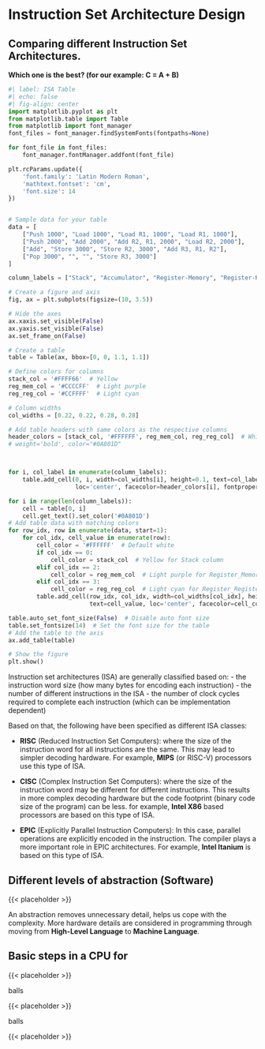 # Instruction Set Architecture Design

## [Comparing different Instruction Set Architectures.]{color="red"}

[**Which one is the best? (for our example: C = A + B)**]{color="red"}

```python
#| label: ISA Table
#| echo: false
#| fig-align: center
import matplotlib.pyplot as plt
from matplotlib.table import Table
from matplotlib import font_manager
font_files = font_manager.findSystemFonts(fontpaths=None)

for font_file in font_files:
    font_manager.fontManager.addfont(font_file)

plt.rcParams.update({
    'font.family': 'Latin Modern Roman',
    'mathtext.fontset': 'cm',
    'font.size': 14
})


# Sample data for your table
data = [
    ["Push 1000", "Load 1000", "Load R1, 1000", "Load R1, 1000"],
    ["Push 2000", "Add 2000", "Add R2, R1, 2000", "Load R2, 2000"],
    ["Add", "Store 3000", "Store R2, 3000", "Add R3, R1, R2"],
    ["Pop 3000", "", "", "Store R3, 3000"]
]

column_labels = ["Stack", "Accumulator", "Register-Memory", "Register-Register"]

# Create a figure and axis
fig, ax = plt.subplots(figsize=(10, 3.5))

# Hide the axes
ax.xaxis.set_visible(False) 
ax.yaxis.set_visible(False) 
ax.set_frame_on(False)

# Create a table
table = Table(ax, bbox=[0, 0, 1.1, 1.1])

# Define colors for columns
stack_col = '#FFFF66'  # Yellow
reg_mem_col = '#CCCCFF'  # Light purple
reg_reg_col = '#CCFFFF'  # Light cyan

# Column widths
col_widths = [0.22, 0.22, 0.28, 0.28]

# Add table headers with same colors as the respective columns
header_colors = [stack_col, '#FFFFFF', reg_mem_col, reg_reg_col]  # White for "Accumulator" column
# weight='bold', color="#0A801D"



for i, col_label in enumerate(column_labels):
    table.add_cell(0, i, width=col_widths[i], height=0.1, text=col_label,
                   loc='center', facecolor=header_colors[i], fontproperties=(font_manager.FontProperties(weight='bold')))

for i in range(len(column_labels)):
    cell = table[0, i]
    cell.get_text().set_color('#0A801D')
# Add table data with matching colors
for row_idx, row in enumerate(data, start=1):
    for col_idx, cell_value in enumerate(row):
        cell_color = '#FFFFFF'  # Default white
        if col_idx == 0:
            cell_color = stack_col  # Yellow for Stack column
        elif col_idx == 2:
            cell_color = reg_mem_col  # Light purple for Register_Memory column
        elif col_idx == 3:
            cell_color = reg_reg_col  # Light cyan for Register_Register column
        table.add_cell(row_idx, col_idx, width=col_widths[col_idx], height=0.1,
                       text=cell_value, loc='center', facecolor=cell_color)

table.auto_set_font_size(False)  # Disable auto font size
table.set_fontsize(14)  # Set the font size for the table
# Add the table to the axis
ax.add_table(table)

# Show the figure
plt.show()
```

:::{.tcolorbox options="colback=boxbodycol, colframe=boxheadcol, coltitle=boxtitlecol, colbacktitle=boxheadcol, title=Basic ISA Classes"}
Instruction set architectures (ISA) are generally classified based on:
- the instruction word size (how many bytes for encoding each instruction)
- the number of different instructions in the ISA
- the number of clock cycles required to complete each instruction (which can be implementation dependent)
:::

:::{.tcolorbox options="colback=boxbodycol, colframe=boxbodycol"}
Based on that, the following have been specified as different ISA classes:

- [**RISC**]{color=red} (Reduced Instruction Set Computers): where the size of the instruction word for all instructions are the same. This may lead to simpler decoding hardware. For example, **MIPS** (or RISC-V) processors use this type of ISA.

- [**CISC**]{color=red} (Complex Instruction Set Computers): where the size of the instruction word may be different for different instructions. This results in more complex decoding hardware but the code footprint (binary code size of the program) can be less. for example, **Intel X86** based processors are based on this type of ISA.

- [**EPIC**]{color=red} (Explicitly Parallel Instruction Computers): In this case, parallel operations are explicitly encoded in the instruction. The compiler plays a more important role in EPIC architectures. For example, **Intel Itanium** is based on this type of ISA.
:::

## Different levels of abstraction [(Software)]{color="red"}

<!-- ! PLACEHOLDER ! -->
{{< placeholder >}}
<!-- TODO: implement the diagram from notes -->

:::{.tcolorbox options="colback=boxbodycol, colframe=boxheadcol"}
An abstraction removes unnecessary detail, helps us cope with the complexity. More hardware details are considered in programming through moving from [**High-Level Language**]{color=red} to [**Machine Language**]{color=red}.
:::

## [Basic steps in a CPU]{color=red} for \underline{Instruction Processing}

::: {layout="[30,70]"}

::: {#first-column}
<!-- ! PLACEHOLDER ! -->
{{< placeholder >}}
:::

::: {#second-column}
balls
:::
:::

::: {layout="[30,70]"}

::: {#first-column}
<!-- ! PLACEHOLDER ! -->
{{< placeholder >}}
:::

::: {#second-column}
balls
:::
:::

::: {layout="[30,70]"}

::: {#first-column}
<!-- ! PLACEHOLDER ! -->
{{< placeholder >}}
:::

::: {#second-column}

:::{.tcolorbox options="colback=boxbodycol, colframe=boxheadcol, colbacktitle=boxheadcol, title=\\textcolor{red}{\\underline{\\textbf{Execution}}}"}

:::
:::
:::